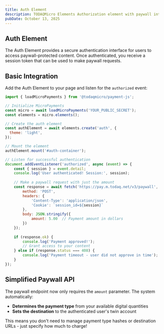 ```yaml
---
title: Auth Element
description: TODAQMicro Elements Authorization element with paywall integration
pubDate: October 13, 2025
---
```


## Auth Element

The Auth Element provides a secure authentication interface for users to access paywall-protected content. Once authenticated, you receive a session token that can be used to make paywall requests.

<Element type="auth" theme="light" hash="adedc7a6-3a65-453a-a1a2-0f83a3e8da1a" client:load />
<script>{`
    (() => {
        document.addEventListener("authorized", async (event) => {
            const { session } = event.detail;
            
            console.log('User authenticated! Session:', session);

            // Now you can make paywall requests with the session
            // Only the amount is required - the system automatically determines
            // the payment type and destination from your account
            try {
                const response = await fetch('https://pay.stage.m.todaq.net/v3/paywall', {
                    method: 'POST',
                    headers: {
                        'Content-Type': 'application/json',
                        'X-Session-ID': 'session_id='+session,
                    },
                    credentials: "include",
                    body: JSON.stringify({
                        amount: 0.01  // Amount in dollars
                    }),
                });

                if (response.ok) {
                    const data = await response.json();
                    console.log('Payment approved!', data);
                    
                    // Grant access to protected content
                    showProtectedContent();
                } else if (response.status === 408) {
                    console.log('Payment approval timeout');
                    showTimeoutMessage();
                } else {
                    console.error('Payment failed:', response.status);
                    showErrorMessage();
                }
            } catch (error) {
                console.error('ERROR making paywall request:', error);
            }
        });

        function showProtectedContent() {
            // Your code to display the protected content
            document.getElementById('protected-content').style.display = 'block';
        }

        function showTimeoutMessage() {
            alert('Payment approval timed out. Please try again.');
        }

        function showErrorMessage() {
            alert('Payment failed. Please try again.');
        }
    })();
`}</script>

## Basic Integration

Add the Auth Element to your page and listen for the `authorized` event:

```javascript
import { loadMicroPayments } from '@todaqmicro/payment-js';

// Initialize MicroPayments
const micro = await loadMicroPayments('YOUR_PUBLIC_SECRET');
const elements = micro.elements();

// Create the auth element
const authElement = await elements.create('auth', {
  theme: 'light',
});

// Mount the element
authElement.mount('#auth-container');

// Listen for successful authentication
document.addEventListener('authorized', async (event) => {
    const { session } = event.detail;
    console.log('User authenticated! Session:', session);
    
    // Make a paywall request with just the amount
    const response = await fetch('https://pay.m.todaq.net/v3/paywall', {
        method: 'POST',
        headers: {
            'Content-Type': 'application/json',
            'Cookie': `session_id=${session}`
        },
        body: JSON.stringify({
            amount: 5.00  // Payment amount in dollars
        })
    });
    
    if (response.ok) {
        console.log('Payment approved!');
        // Grant access to your content
    } else if (response.status === 408) {
        console.log('Payment timeout - user did not approve in time');
    }
});
```

## Simplified Paywall API

The paywall endpoint now only requires the `amount` parameter. The system automatically:
- **Determines the payment type** from your available digital quantities
- **Sets the destination** to the authenticated user's twin account

This means you don't need to manage payment type hashes or destination URLs - just specify how much to charge!

